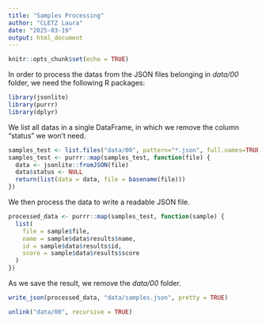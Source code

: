 ```yaml
---
title: "Samples Processing"
author: "CLETZ Laura"
date: "2025-03-19"
output: html_document
---
```


```r
knitr::opts_chunk$set(echo = TRUE)
```

In order to process the datas from the JSON files belonging in *data/00* folder, we need the following R packages:
```r
library(jsonlite)
library(purrr)
library(dplyr)
```

We list all datas in a single DataFrame, in which we remove the column "status" we won't need.
```r
samples_test <- list.files("data/00", pattern="*.json", full.names=TRUE, recursive = TRUE)
samples_test <- purrr::map(samples_test, function(file) {
  data <- jsonlite::fromJSON(file)
  data$status <- NULL
  return(list(data = data, file = basename(file)))
})
```

We then process the data to write a readable JSON file.
```r
processed_data <- purrr::map(samples_test, function(sample) {
  list(
    file = sample$file,
    name = sample$data$results$name,
    id = sample$data$results$id,
    score = sample$data$results$score
  )
})
```

As we save the result, we remove the *data/00* folder.
```r
write_json(processed_data, "data/samples.json", pretty = TRUE)

unlink("data/00", recursive = TRUE)
```
